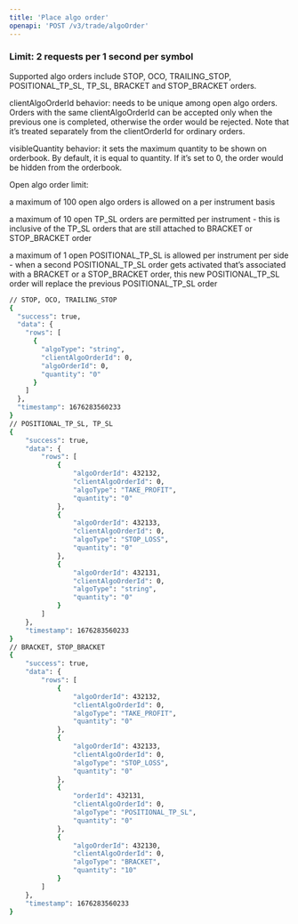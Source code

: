 ```yaml
---
title: 'Place algo order'
openapi: 'POST /v3/trade/algoOrder'
---
```

### **Limit: 2 requests per 1 second per symbol**
Supported algo orders include STOP, OCO, TRAILING_STOP, POSITIONAL_TP_SL, TP_SL, BRACKET and STOP_BRACKET orders.

clientAlgoOrderId behavior: needs to be unique among open algo orders. Orders with the same clientAlgoOrderId can be accepted only when the previous one is completed, otherwise the order would be rejected.  Note that it’s treated separately from the clientOrderId for ordinary orders.

visibleQuantity behavior: it sets the maximum quantity to be shown on orderbook. By default, it is equal to quantity.  If it’s set to 0, the order would be hidden from the orderbook.

Open algo order limit:

a maximum of 100 open algo orders is allowed on a per instrument basis

a maximum of 10 open TP_SL orders are permitted per instrument - this is inclusive of the TP_SL orders that are still attached to BRACKET or STOP_BRACKET order

a maximum of 1 open POSITIONAL_TP_SL is allowed per instrument per side - when a second POSITIONAL_TP_SL order gets activated that’s associated with a BRACKET or a STOP_BRACKET order, this new POSITIONAL_TP_SL order will replace the previous POSITIONAL_TP_SL order


<ResponseExample>

```bash
// STOP, OCO, TRAILING_STOP
{
  "success": true,
  "data": {
    "rows": [
      {
        "algoType": "string",
        "clientAlgoOrderId": 0,
        "algoOrderId": 0,
        "quantity": "0"
      }
    ]
  },
  "timestamp": 1676283560233
}
// POSITIONAL_TP_SL, TP_SL
{
    "success": true,
    "data": {
        "rows": [
            {
                "algoOrderId": 432132,
                "clientAlgoOrderId": 0,
                "algoType": "TAKE_PROFIT",
                "quantity": "0"
            },
            {
                "algoOrderId": 432133,
                "clientAlgoOrderId": 0,
                "algoType": "STOP_LOSS",
                "quantity": "0"
            },
            {
                "algoOrderId": 432131,
                "clientAlgoOrderId": 0,
                "algoType": "string",
                "quantity": "0"
            }
        ]
    },
    "timestamp": 1676283560233
}
// BRACKET, STOP_BRACKET
{
    "success": true,
    "data": {
        "rows": [
            {
                "algoOrderId": 432132,
                "clientAlgoOrderId": 0,
                "algoType": "TAKE_PROFIT",
                "quantity": "0"
            },
            {
                "algoOrderId": 432133,
                "clientAlgoOrderId": 0,
                "algoType": "STOP_LOSS",
                "quantity": "0"
            },
            {
                "orderId": 432131,
                "clientAlgoOrderId": 0,
                "algoType": "POSITIONAL_TP_SL",
                "quantity": "0"
            },
            {
                "algoOrderId": 432130,
                "clientAlgoOrderId": 0,
                "algoType": "BRACKET",
                "quantity": "10"
            }
        ]
    },
    "timestamp": 1676283560233
}
```

</ResponseExample>

